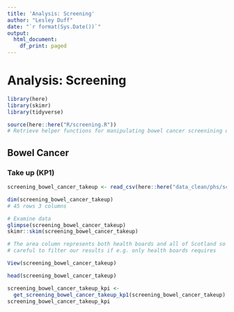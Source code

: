 ```yaml
---
title: 'Analysis: Screening'
author: "Lesley Duff"
date: "`r format(Sys.Date())`"
output:
  html_document:
    df_print: paged
---
```

# Analysis: Screening

```r
library(here)
library(skimr)
library(tidyverse)
```

```r
source(here::here("R/screening.R"))
# Retrieve helper functions for manipulating bowel cancer screenining data
```

## Bowel Cancer

### Take up (KP1)
```r
screening_bowel_cancer_takeup <- read_csv(here::here("data_clean/phs/screening/bowel/phs_screening_bowel_uptake.csv"))
```

```r
dim(screening_bowel_cancer_takeup)
# 45 rows 3 columns

# Examine data
glimpse(screening_bowel_cancer_takeup)
skimr::skim(screening_bowel_cancer_takeup)

# The area column represents both health boards and all of Scotland so be
# careful to filter our results if e.g. only health boards requires
```

```r
View(screening_bowel_cancer_takeup)
```

```r
head(screening_bowel_cancer_takeup)
```

```r

screening_bowel_cancer_takeup_kpi <- 
  get_screening_bowel_cancer_takeup_kp1(screening_bowel_cancer_takeup)
screening_bowel_cancer_takeup_kpi
```
